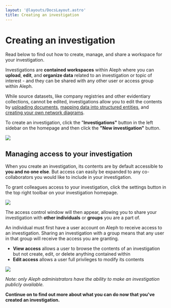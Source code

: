 ```yaml
---
layout: '@layouts/DocsLayout.astro'
title: Creating an investigation
---
```


# Creating an investigation

<p class="lead">
  Read below to find out how to create, manage, and share a workspace for your
  investigation.
</p>

Investigations are **contained workspaces** within Aleph where you can **upload**, **edit**, and **organize data** related to an investigation or topic of interest - and they can be shared with any other user or access group within Aleph.

While source datasets, like company registries and other evidentiary collections, cannot be edited, investigations allow you to edit the contents by [uploading documents](/guide/building-out-your-investigation/uploading-documents), [mapping data into structured entities](/guide/building-out-your-investigation/generating-multiple-entities-from-a-list), and [creating your own network diagrams](/guide/building-out-your-investigation/network-diagrams).

To create an investigation, click the "**Investigations"** button in the left sidebar on the homepage and then click the **"New investigation"** button.

![](</assets/Screen Shot 2021-02-11 at 12.54.15.png>)

## Managing access to your investigation

When you create an investigation, its contents are by default accessible to **you and no one else**. But access can easily be expanded to any co-collaborators you would like to include in your investigation.

To grant colleagues access to your investigation, click the settings button in the top right toolbar on your investigation homepage.

![](</assets/Screen Shot 2021-02-11 at 12.58.02.png>)

The access control window will then appear, allowing you to share your investigation with **other individuals** or **groups** you are a part of.

An individual must first have a user account on Aleph to receive access to an investigation. Sharing an investigation with a group means that any user in that group will receive the access you are granting.

- **View access** allows a user to browse the contents of an investigation but not create, edit, or delete anything contained within
- **Edit access** allows a user full privileges to modify its contents

![](</assets/Screen Shot 2020-07-22 at 09.46.40.png>)

_Note: only Aleph administrators have the ability to make an investigation publicly available._

**Continue on to find out more about what you can do now that you've created an investigation.**
